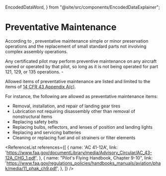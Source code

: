   EncodedDataWord,
} from "@site/src/components/EncodedDataExplainer";

# Preventative Maintenance

According to <Reg showTitle part="1.1" />, preventative maintenance simple or
minor preservation operations and the replacement of small standard parts not
involving complex assembly operations.

Any certificated pilot may perform preventive maintenance on any aircraft owned
or operated by that pilot, so long as it is not being operated for part 121,
129, or 135 operations. - <Reg part="43.3" />

Allowed items of preventative maintenance are listed and limited to the items of
[14 CFR 43 Appendix A(c)](<https://ecfr.federalregister.gov/current/title-14/chapter-I/subchapter-C/part-43/appendix-Appendix%20A%20to%20Part%2043#p-Appendix-A-to-Part-43(c)>).

For instance, the following are allowed as preventative maintenance items:

- Removal, installation, and repair of landing gear tires
- Lubrication not requiring disassembly other than removal of nonstructural
  items
- Replacing safety belts
- Replacing bulbs, reflectors, and lenses of position and landing lights
- Replacing and servicing batteries
- Cleaning or replacing fuel and oil strainers or filter elements

<ReferenceList references={[
  {
    name: 'AC 41-12A',
    link: 'https://www.faa.gov/documentLibrary/media/Advisory_Circular/AC_43-12A_CHG_1.pdf',
  },
  {
    name: "Pilot's Flying Handbook, Chapter 9-10",
    link: 'https://www.faa.gov/regulations_policies/handbooks_manuals/aviation/phak/media/11_phak_ch9.pdf',
  },
]} />
